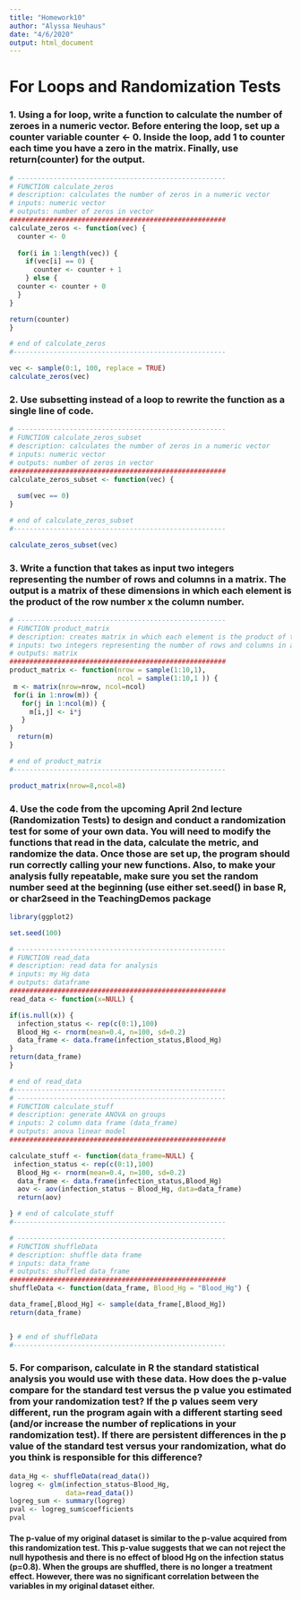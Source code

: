 ```yaml
---
title: "Homework10"
author: "Alyssa Neuhaus"
date: "4/6/2020"
output: html_document
---
```


# For Loops and Randomization Tests

### 1. Using a for loop, write a function to calculate the number of zeroes in a numeric vector. Before entering the loop, set up a counter variable counter <- 0. Inside the loop, add 1 to counter each time you have a zero in the matrix. Finally, use return(counter) for the output.

```r
# ----------------------------------------------------
# FUNCTION calculate_zeros
# description: calculates the number of zeros in a numeric vector
# inputs: numeric vector
# outputs: number of zeros in vector 
######################################################
calculate_zeros <- function(vec) {
  counter <- 0
  
  for(i in 1:length(vec)) {
    if(vec[i] == 0) {
      counter <- counter + 1
    } else {
  counter <- counter + 0
  }
}

return(counter)
}

# end of calculate_zeros
#-----------------------------------------------------

vec <- sample(0:1, 100, replace = TRUE)
calculate_zeros(vec)

```

### 2. Use subsetting instead of a loop to rewrite the function as a single line of code.

``` r
# ----------------------------------------------------
# FUNCTION calculate_zeros_subset
# description: calculates the number of zeros in a numeric vector
# inputs: numeric vector
# outputs: number of zeros in vector 
######################################################
calculate_zeros_subset <- function(vec) {
  
  sum(vec == 0)
}

# end of calculate_zeros_subset
#-----------------------------------------------------

calculate_zeros_subset(vec)

```

### 3. Write a function that takes as input two integers representing the number of rows and columns in a matrix. The output is a matrix of these dimensions in which each element is the product of the row number x the column number.

```r
# ----------------------------------------------------
# FUNCTION product_matrix
# description: creates matrix in which each element is the product of the row number x column number
# inputs: two integers representing the number of rows and columns in a matrix
# outputs: matrix 
######################################################
product_matrix <- function(nrow = sample(1:10,1),
                           ncol = sample(1:10,1 )) {
 m <- matrix(nrow=nrow, ncol=ncol)
 for(i in 1:nrow(m)) {
   for(j in 1:ncol(m)) {
     m[i,j] <- i*j
   }
}
  return(m)
}

# end of product_matrix
#-----------------------------------------------------

product_matrix(nrow=8,ncol=8)
```

### 4. Use the code from the upcoming April 2nd lecture (Randomization Tests) to design and conduct a randomization test for some of your own data. You will need to modify the functions that read in the data, calculate the metric, and randomize the data. Once those are set up, the program should run correctly calling your new functions. Also, to make your analysis fully repeatable, make sure you set the random number seed at the beginning (use either set.seed() in base R, or char2seed in the TeachingDemos package

```r
library(ggplot2)
```

```r
set.seed(100)

# ----------------------------------------------------
# FUNCTION read_data
# description: read data for analysis
# inputs: my Hg data
# outputs: dataframe 
######################################################
read_data <- function(x=NULL) {

if(is.null(x)) {
  infection_status <- rep(c(0:1),100)
  Blood_Hg <- rnorm(mean=0.4, n=100, sd=0.2)
  data_frame <- data.frame(infection_status,Blood_Hg)
}
return(data_frame)
}

# end of read_data
#-----------------------------------------------------
# ----------------------------------------------------
# FUNCTION calculate_stuff
# description: generate ANOVA on groups
# inputs: 2 column data frame (data_frame)
# outputs: anova linear model
######################################################

calculate_stuff <- function(data_frame=NULL) {
 infection_status <- rep(c(0:1),100)
  Blood_Hg <- rnorm(mean=0.4, n=100, sd=0.2)
  data_frame <- data.frame(infection_status,Blood_Hg)
  aov <- aov(infection_status ~ Blood_Hg, data=data_frame)
  return(aov)

} # end of calculate_stuff
#-----------------------------------------------------

# ----------------------------------------------------
# FUNCTION shuffleData
# description: shuffle data frame
# inputs: data_frame
# outputs: shuffled data_frame
######################################################
shuffleData <- function(data_frame, Blood_Hg = "Blood_Hg") {

data_frame[,Blood_Hg] <- sample(data_frame[,Blood_Hg])
return(data_frame)


} # end of shuffleData
#-----------------------------------------------------

```

### 5. For comparison, calculate in R the standard statistical analysis you would use with these data. How does the p-value compare for the standard test versus the p value you estimated from your randomization test? If the p values seem very different, run the program again with a different starting seed (and/or increase the number of replications in your randomization test). If there are persistent differences in the p value of the standard test versus your randomization, what do you think is responsible for this difference?

```r
data_Hg <- shuffleData(read_data())
logreg <- glm(infection_status~Blood_Hg,
              data=read_data())
logreg_sum <- summary(logreg)
pval <- logreg_sum$coefficients
pval
```

#### The p-value of my original dataset is similar to the p-value acquired from this randomization test. This p-value suggests that we can not reject the null hypothesis and there is no effect of blood Hg on the infection status (p=0.8). When the groups are shuffled, there is no longer a treatment effect. However, there was no significant correlation between the variables in my original dataset either. 






